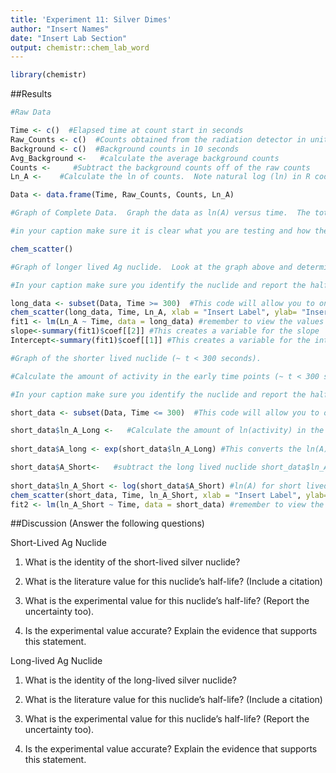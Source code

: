 ```yaml
---
title: 'Experiment 11: Silver Dimes'
author: "Insert Names"
date: "Insert Lab Section"
output: chemistr::chem_lab_word
---
```


```r
library(chemistr)
```   

##Results

```r
#Raw Data 

Time <- c()  #Elapsed time at count start in seconds
Raw_Counts <- c()  #Counts obtained from the radiation detector in units of decays per 10 seconds
Background <- c()  #Background counts in 10 seconds
Avg_Background <-   #calculate the average background counts
Counts <-     #Subtract the background counts off of the raw counts
Ln_A <-    #Calculate the ln of counts.  Note natural log (ln) in R code is log().

Data <- data.frame(Time, Raw_Counts, Counts, Ln_A)
```

```r
#Graph of Complete Data.  Graph the data as ln(A) versus time.  The total counts will be from both nuclides.  Therefore it will be necessary to interpret the data for each individual nuclide. You should notice that the plot has two regions of linearity to it - one for each nuclide.  Therefore it does not make sense to fit the data to a straight line yet (aka in the chem_scatter function, include reg_line = FALSE)

#in your caption make sure it is clear what you are testing and how the data was obtained.  Also include why the graph is ln(A) versus time and not A vs time or 1/[A] vs time.  What does this tell us about the kinetics of nuclide decay?

chem_scatter()

```

```r
#Graph of longer lived Ag nuclide.  Look at the graph above and determine where the longer lived nuclide (end of your graph) is no longer linear. This should be around 300 seconds).  The best fit line will extrapolate back the activity in the earlier data points that are due to the longer lived Ag nuclide.

#In your caption make sure you identify the nuclide and report the half-life +/- the standard error (aka uncertainty) of this nucloetide based off of the graphical fit to the data.

long_data <- subset(Data, Time >= 300)  #This code will allow you to only select a subset of your values in Table 1.  This is important in making sure you are trying to fit only the longer lived nuclide data.
chem_scatter(long_data, Time, Ln_A, xlab = "Insert Label", ylab= "Insert Label")
fit1 <- lm(Ln_A ~ Time, data = long_data) #remember to view the values from this, you must type summary(fit1) into the console.
slope<-summary(fit1)$coef[[2]] #This creates a variable for the slope
Intercept<-summary(fit1)$coef[[1]] #This creates a variable for the intercept
```

```r
#Graph of the shorter lived nuclide (~ t < 300 seconds).

#Calculate the amount of activity in the early time points (~ t < 300 seconds) that is due to the longer lived nuclide. This is done by fiting these time points into the best fit line of the graph above.

#In your caption make sure you identify the nuclide and report the half-life +/- the standard error (aka uncertainty) of this nucloetide based off of the graphical fit to the data.

short_data <- subset(Data, Time <= 300)  #This code will allow you to only select a subset of your values in Table 1.  This is important in making sure you are trying to fit only the shorter lived nuclide data.

short_data$ln_A_Long <-   #Calculate the amount of ln(activity) in the early time points (~ t < 300 seconds) that is due to the longer lived nuclide. This is done by fiting these time points into the best fit line of the graph above.  Example: short_data$Time*Slope-Intercept = Ln(A).  The format data_frame$New_variable is a way to add a column to a data frame.  It is also a way to reference a column in a data frame if you haven't specified it separately.
  
short_data$A_long <- exp(short_data$ln_A_Long) #This converts the ln(A) back into counts due to the long-lived nuclide.

short_data$A_Short<-   #subtract the long lived nuclide short_data$ln_A_Long from the total Counts (variable for this is short_data$counts) to get the counts due to the shorter half-life.
  
short_data$ln_A_Short <- log(short_data$A_Short) #ln(A) for short lived nuclide
chem_scatter(short_data, Time, ln_A_Short, xlab = "Insert Label", ylab= "Insert Label")
fit2 <- lm(ln_A_Short ~ Time, data = short_data) #remember to view the values from this, you must type summary(fit2) into the console.


```


##Discussion (Answer the following questions)

Short-Lived Ag Nuclide

1. What is the identity of the short-lived silver nuclide? 




2. What is the literature value for this nuclide's half-life? (Include a citation) 




3. What is the experimental value for this nuclide's half-life? (Report the uncertainty too).




4. Is the experimental value accurate?  Explain the evidence that supports this statement.



Long-lived Ag Nuclide

1. What is the identity of the long-lived silver nuclide? 




2. What is the literature value for this nuclide's half-life? (Include a citation) 



3. What is the experimental value for this nuclide's half-life? (Report the uncertainty too).





4. Is the experimental value accurate?   Explain the evidence that supports this statement.


